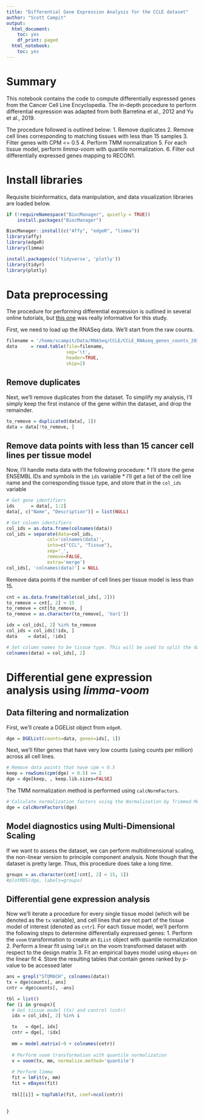 ```yaml
---
title: "Differential Gene Expression Analysis for the CCLE dataset"
author: "Scott Campit"
output:
  html_document:
    toc: yes
    df_print: paged
  html_notebook:
    toc: yes
---
```


# Summary
This notebook contains the code to compute differentially expressed genes from the Cancer Cell Line Encyclopedia. The in-depth procedure to perform differential expression was adapted from both Barretina et al., 2012 and Yu et al., 2019. 

The procedure followed is outlined below:
  1. Remove duplicates
  2. Remove cell lines corresponding to matching tissues with less than 15 samples
  3. Filter genes with CPM <= 0.5
  4. Perform TMM normalization
  5. For each tissue model, perform *limma-voom* with quantile normalization.
  6. Filter out differentially expressed genes mapping to RECON1. 

# Install libraries
Requisite bioinformatics, data manipulation, and data visualization libraries are loaded below.
```r
if (!requireNamespace("BiocManager", quietly = TRUE))
    install.packages("BiocManager")

BiocManager::install(c("Affy", "edgeR", "limma"))
library(affy)
library(edgeR)
library(limma)

install.packages(c('tidyverse', 'plotly'))
library(tidyr)
library(plotly)

```

# Data preprocessing
The procedure for performing differential expression is outlined in several online tutorials, but [this one](https://www.bioconductor.org/packages/devel/bioc/vignettes/limma/inst/doc/usersguide.pdf) was really informative for this study. 

First, we need to load up the RNASeq data. We'll start from the raw counts.

```r
filename = '/home/scampit/Data/RNASeq/CCLE/CCLE_RNAseq_genes_counts_20180929.gct'
data     = read.table(file=filename, 
                      sep='\t', 
                      header=TRUE, 
                      skip=2)
```

## Remove duplicates
Next, we'll remove duplicates from the dataset. To simplify my analysis, I'll simply keep the first instance of the gene within the dataset, and drop the remainder.

```r
to_remove = duplicated(data[, 1])
data = data[!to_remove, ]
```

## Remove data points with less than 15 cancer cell lines per tissue model
Now, I'll handle meta data with the following procedure:
  * I'll store the gene ENSEMBL IDs and symbols in the `ids` variable
  * I'll get a list of the cell line name and the corresponding tissue type, and store that in the `col_ids` variable
  
```r
# Get gene identifiers
ids      = data[, 1:2]
data[, c("Name", "Description")] = list(NULL)

# Get column identifiers
col_ids = as.data.frame(colnames(data))
col_ids = separate(data=col_ids, 
               col='colnames(data)', 
               into=c("CCL", "Tissue"), 
               sep='_', 
               remove=FALSE, 
               extra='merge')
col_ids[, 'colnames(data)'] = NULL
```

Remove data points if the number of cell lines per tissue model is less than 15.

```r
cnt = as.data.frame(table(col_ids[, 2]))
to_remove = cnt[, 2] < 15
to_remove = cnt[to_remove, ]
to_remove = as.character(to_remove[, 'Var1'])

idx = col_ids[, 2] %in% to_remove
col_ids = col_ids[!idx, ]
data    = data[, !idx]

# Set column names to be tissue type. This will be used to split the data up by groups.
colnames(data) = col_ids[, 2]
```

# Differential gene expression analysis using *limma-voom*

## Data filtering and normalization

First, we'll create a DGEList object from `edgeR`.
```r
dge = DGEList(counts=data, genes=ids[, 1])
```

Next, we'll filter genes that have very low counts (using counts per million) across all cell lines.
```r
# Remove data points that have cpm < 0.5
keep = rowSums(cpm(dge) > 0.5) >= 2
dge = dge[keep, , keep.lib.sizes=FALSE]
```

The TMM normalization method is performed using `calcNormFactors`.
```r
# Calculate normalization factors using the Normalization by Trimmed Mean of M values
dge = calcNormFactors(dge)
```

## Model diagnostics using Multi-Dimensional Scaling

If we want to assess the dataset, we can perform multidimensional scaling, the non-linear version to principle component analysis. Note though that the dataset is pretty large. Thus, this procedure does take a long time.
```r
groups = as.character(cnt[!cnt[, 2] < 15, 1])
#plotMDS(dge, labels=groups)
```

## Differential gene expression analysis

Now we'll iterate a procedure for every single tissue model (which will be denoted as the `tx` variable), and cell lines that are not part of the tissue model of interest (denoted as `cntr`). For each tissue model, we'll perform the following steps to determine differentially expressed genes:
  1. Perform the `voom` transformation to create an `EList` object with quantile normalization
  2. Perform a linear fit using `lmFit` on the voom transformed dataset with respect to the design matrix
  3. Fit an empirical bayes model using `eBayes` on the linear fit
  4. Store the resulting tables that contain genes ranked by p-value to be accessed later
  
```r

ans = grepl("STOMACH", colnames(data))
tx = dge$counts[, ans]
cntr = dge$counts[, -ans]

tbl = list()
for (i in groups){
  # Get tissue model (tx) and control (cntr)
  idx = col_ids[, 2] %in% i

  tx   = dge[, idx]
  cntr = dge[, !idx]
  
  mm = model.matrix(~0 + colnames(cntr))
  
  # Perform voom transformation with quantile normalization
  v = voom(tx, mm, normalize.method='quantile')
  
  # Perform limma
  fit = lmFit(v, mm)
  fit = eBayes(fit)
  
  tbl[[i]] = topTable(fit, coef=ncol(cntr))
  
  
} 
```
